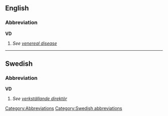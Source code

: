 ==English==
===Abbreviation===
'''VD'''
#''See [[venereal disease]]''

----
==Swedish==
===Abbreviation===
'''VD'''
#''See [[verkställande direktör]]''

[[Category:Abbreviations]] [[Category:Swedish abbreviations]]